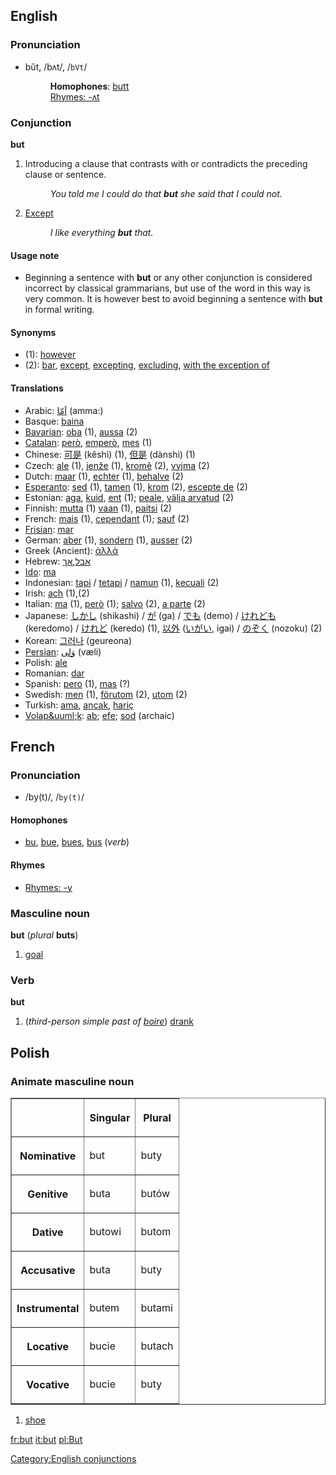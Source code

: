 ==English==
===Pronunciation===
*bŭt, /bʌt/, /<tt>bVt</tt>/
*:'''Homophones''': [[butt]]
*:[[Rhymes:English:-ʌt|Rhymes: -ʌt]]

===Conjunction[[Category:English conjunctions]]===
'''but'''

# Introducing a clause that contrasts with or contradicts the preceding clause or sentence.
#: ''You told me I could do that '''but''' she said that I could not.''
# [[except|Except]]
#: ''I like everything '''but''' that.''

====Usage note====
*Beginning a sentence with '''but''' or any other conjunction is considered incorrect by classical grammarians, but use of the word in this way is very common.  It is however best to avoid beginning a sentence with '''but''' in formal writing.

====Synonyms====
*(1): [[however]]
*(2): [[bar]], [[except]], [[excepting]], [[excluding]], [[with the exception of]]

====Translations====
*Arabic: [[اما|اَمّا]] (amma:)
*Basque: [[baina]]
*[[Bavarian]]: [[oba]] (1), [[aussa]] (2)
*[[Catalan]]: [[però]], [[emperò]], [[mes]] (1)
*Chinese: [[可是]] (kěshì) (1), [[但是]] (dànshì) (1)
*Czech: [[ale]] (1), [[jenže]] (1), [[kromě]] (2), [[vyjma]] (2)
*Dutch: [[maar]] (1), [[echter]] (1), [[behalve]] (2)
*[[Esperanto]]: [[sed]] (1), [[tamen]] (1), [[krom]] (2), [[escepte de]] (2)
*Estonian: [[aga]], [[kuid]], [[ent]] (1); [[peale]], [[välja arvatud]] (2)
*Finnish: [[mutta]] (1) [[vaan#Finnish|vaan]] (1), [[paitsi]] (2)
*French: [[mais]] (1), [[cependant]] (1); [[sauf]] (2)
*[[Frisian]]: [[mar]]
*German: [[aber]] (1), [[sondern]] (1), [[ausser]] (2)
*Greek (Ancient): [[ἀλλά]]
*Hebrew: [[אבל]],[[אך]]
*[[Ido]]: [[ma]]
*Indonesian: [[tapi]] / [[tetapi]] / [[namun]] (1), [[kecuali]] (2)
*Irish: [[ach]] (1),(2)
*Italian: [[ma]] (1), [[però]] (1); [[salvo]] (2), [[a parte]] (2)
*Japanese: [[しかし]] (shikashi) / [[が]] (ga) / [[でも]] (demo) / [[けれども]] (keredomo) / [[けれど]] (keredo) (1), [[以外]] ([[いがい]], igai) / [[のぞく]] (nozoku) (2)
*Korean: [[그러나]] (geureona)
*[[Persian]]: [[ولی|وَلی]] (væli)
*Polish: [[ale]]
*Romanian: [[dar]]
*Spanish: [[pero]] (1), [[mas]] (?)
*Swedish: [[men]] (1), [[förutom]] (2), [[utom]] (2)
*Turkish: [[ama]], [[ancak]], [[hariç]]
*[[Volap&uuml;k]]: [[ab]]; [[efe]]; [[sod]] (archaic)

==French==
===Pronunciation===
*/by(t)/, /<tt>by(t)</tt>/<!-- i'm assuming the (t) is pronounced only under liaison -->
====Homophones====
* [[bu]], [[bue]], [[bues]], [[bus]] (''verb'')
====Rhymes====
*[[Rhymes:French:-y|Rhymes: -y]]
===Masculine noun===
'''but''' (''plural'' '''buts''')
#[[goal]]

===Verb===
'''but'''

#(''third-person simple past of [[boire]]'') [[drank]]

==Polish==
===Animate masculine noun===
<table border=1>
<tr><th><th>Singular<th>Plural</tr>
<tr><th>Nominative<td>but<td>buty</tr>
<tr><th>Genitive<td>buta<td>butów</tr>
<tr><th>Dative<td>butowi<td>butom</tr>
<tr><th>Accusative<td>buta<td>buty</tr>
<tr><th>Instrumental<td>butem<td>butami</tr>
<tr><th>Locative<td>bucie<td>butach</tr>
<tr><th>Vocative<td>bucie<td>buty</tr>
</table>

#[[shoe]]

[[fr:but]]
[[it:but]]
[[pl:But]]